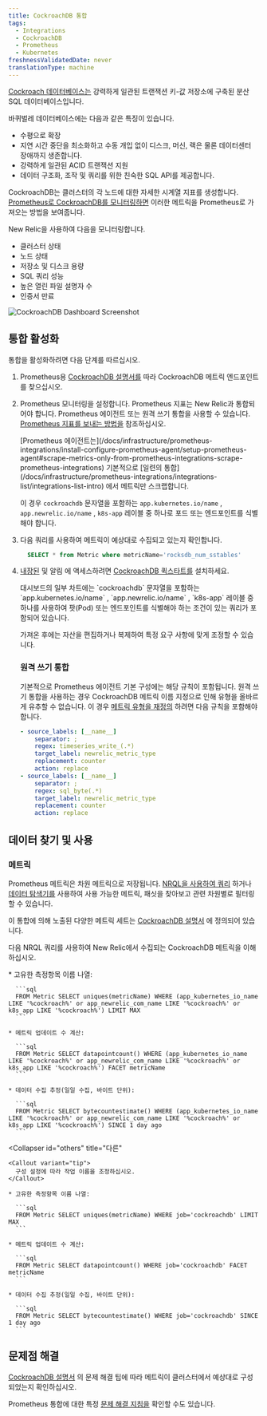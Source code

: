 ```yaml
---
title: CockroachDB 통합
tags:
  - Integrations
  - CockroachDB
  - Prometheus
  - Kubernetes
freshnessValidatedDate: never
translationType: machine
---
```


[Cockroach 데이터베이스는](https://www.cockroachlabs.com/docs/) 강력하게 일관된 트랜잭션 키-값 저장소에 구축된 분산 SQL 데이터베이스입니다.

바퀴벌레 데이터베이스에는 다음과 같은 특징이 있습니다.

* 수평으로 확장
* 지연 시간 중단을 최소화하고 수동 개입 없이 디스크, 머신, 랙은 물론 데이터센터 장애까지 생존합니다.
* 강력하게 일관된 ACID 트랜잭션 지원
* 데이터 구조화, 조작 및 쿼리를 위한 친숙한 SQL API를 제공합니다.

CockroachDB는 클러스터의 각 노드에 대한 자세한 시계열 지표를 생성합니다. [Prometheus로 CockroachDB를 모니터링하면](https://www.cockroachlabs.com/docs/v22.1/monitor-cockroachdb-with-prometheus.html#before-you-begin) 이러한 메트릭을 Prometheus로 가져오는 방법을 보여줍니다.

New Relic을 사용하여 다음을 모니터링합니다.

* 클러스터 상태
* 노드 상태
* 저장소 및 디스크 용량
* SQL 쿼리 성능
* 높은 열린 파일 설명자 수
* 인증서 만료

<img
  title="CockroachDB Dashboard"
  alt="CockroachDB Dashboard Screenshot"
  src="/images/infrastructure_screenshot-crop-cockroachdb-dashboard.webp"
/>

## 통합 활성화

통합을 활성화하려면 다음 단계를 따르십시오.

1. Prometheus용 [CockroachDB 설명서를](https://www.cockroachlabs.com/docs/v22.1/monitor-cockroachdb-with-prometheus.html) 따라 CockroachDB 메트릭 엔드포인트를 찾으십시오.

2. Prometheus 모니터링을 설정합니다. Prometheus 지표는 New Relic과 통합되어야 합니다. Prometheus 에이전트 또는 원격 쓰기 통합을 사용할 수 있습니다. [Prometheus 지표를 보내는 방법을](/docs/infrastructure/prometheus-integrations/install-configure-prometheus-agent/get-started/send-prometheus-metric-data-new-relic/) 참조하십시오.

   <Callout variant="important">
     [Prometheus 에이전트는](/docs/infrastructure/prometheus-integrations/install-configure-prometheus-agent/setup-prometheus-agent#scrape-metrics-only-from-prometheus-integrations-scrape-prometheus-integrations) 기본적으로 [일련의 통합](/docs/infrastructure/prometheus-integrations/integrations-list/integrations-list-intro) 에서 메트릭만 스크랩합니다.

     이 경우 `cockroachdb` 문자열을 포함하는 `app.kubernetes.io/name` , `app.newrelic.io/name` , `k8s-app` 레이블 중 하나로 포드 또는 엔드포인트를 식별해야 합니다.
   </Callout>

3. 다음 쿼리를 사용하여 메트릭이 예상대로 수집되고 있는지 확인합니다.

   ```sql
     SELECT * from Metric where metricName='rocksdb_num_sstables'
   ```

4. [내장된](/docs/alerts-applied-intelligence/new-relic-alerts/learn-alerts/introduction-alerts/) 및 알림 에 액세스하려면 [CockroachDB 퀵스타트를](https://newrelic.com/instant-observability/?search=cockroachdb) 설치하세요.<InlinePopover type="dashboards"/>

   <Callout variant="important">
     대시보드의 일부 차트에는 `cockroachdb` 문자열을 포함하는 `app.kubernetes.io/name` , `app.newrelic.io/name` , `k8s-app` 레이블 중 하나를 사용하여 팟(Pod) 또는 엔드포인트를 식별해야 하는 조건이 있는 쿼리가 포함되어 있습니다.
   </Callout>

   가져온 후에는 자산을 편집하거나 복제하여 특정 요구 사항에 맞게 조정할 수 있습니다.

   ### 원격 쓰기 통합

   기본적으로 Prometheus 에이전트 기본 구성에는 해당 규칙이 포함됩니다. 원격 쓰기 통합을 사용하는 경우 CockroachDB 메트릭 이름 지정으로 인해 유형을 올바르게 유추할 수 없습니다. 이 경우 [메트릭 유형을 재정의](/docs/infrastructure/prometheus-integrations/install-configure-remote-write/set-your-prometheus-remote-write-integration/#override-mapping) 하려면 다음 규칙을 포함해야 합니다.

   ```yaml
   - source_labels: [__name__]
       separator: ;
       regex: timeseries_write_(.*)
       target_label: newrelic_metric_type
       replacement: counter
       action: replace
   - source_labels: [__name__]
       separator: ;
       regex: sql_byte(.*)
       target_label: newrelic_metric_type
       replacement: counter
       action: replace
   ```

## 데이터 찾기 및 사용

### 메트릭

Prometheus 메트릭은 차원 메트릭으로 저장됩니다. [NRQL을 사용하여 쿼리](/docs/telemetry-data-platform/get-data/apis/query-metric-data-type/) 하거나 [데이터 탐색기를](/docs/query-your-data/explore-query-data/browse-data/introduction-data-explorer/) 사용하여 사용 가능한 메트릭, 패싯을 찾아보고 관련 차원별로 필터링할 수 있습니다.

이 통합에 의해 노출된 다양한 메트릭 세트는 [CockroachDB 설명서](https://www.cockroachlabs.com/docs/stable/monitoring-and-alerting.html) 에 정의되어 있습니다.

다음 NRQL 쿼리를 사용하여 New Relic에서 수집되는 CockroachDB 메트릭을 이해하십시오.

<CollapserGroup>
  <Collapser
    id="prometheus-agent"
    title="New Relic의 프로메테우스 에이전트"
  >
    * 고유한 측정항목 이름 나열:

      ```sql
      FROM Metric SELECT uniques(metricName) WHERE (app_kubernetes_io_name LIKE '%cockroach%' or app_newrelic_com_name LIKE '%cockroach%' or k8s_app LIKE '%cockroach%') LIMIT MAX
      ```

    * 메트릭 업데이트 수 계산:

      ```sql
      FROM Metric SELECT datapointcount() WHERE (app_kubernetes_io_name LIKE '%cockroach%' or app_newrelic_com_name LIKE '%cockroach%' or k8s_app LIKE '%cockroach%') FACET metricName
      ```

    * 데이터 수집 추정(일일 수집, 바이트 단위):

      ```sql
      FROM Metric SELECT bytecountestimate() WHERE (app_kubernetes_io_name LIKE '%cockroach%' or app_newrelic_com_name LIKE '%cockroach%' or k8s_app LIKE '%cockroach%') SINCE 1 day ago
      ```
  </Collapser>

  <Collapser
    id="others"
    title="다른"
  >
    <Callout variant="tip">
      구성 설정에 따라 작업 이름을 조정하십시오.
    </Callout>

    * 고유한 측정항목 이름 나열:

      ```sql
      FROM Metric SELECT uniques(metricName) WHERE job='cockroachdb' LIMIT MAX
      ```

    * 메트릭 업데이트 수 계산:

      ```sql
      FROM Metric SELECT datapointcount() WHERE job='cockroachdb' FACET metricName
      ```

    * 데이터 수집 추정(일일 수집, 바이트 단위):

      ```sql
      FROM Metric SELECT bytecountestimate() WHERE job='cockroachdb' SINCE 1 day ago
      ```
  </Collapser>
</CollapserGroup>

## 문제점 해결

[CockroachDB 설명서](https://www.cockroachlabs.com/docs/v22.1/monitor-cockroachdb-with-prometheus.html) 의 문제 해결 팁에 따라 메트릭이 클러스터에서 예상대로 구성되었는지 확인하십시오.

Prometheus 통합에 대한 특정 [문제 해결 지침을](/docs/infrastructure/prometheus-integrations/troubleshooting/no-data-appears-prometheus-integration) 확인할 수도 있습니다.
